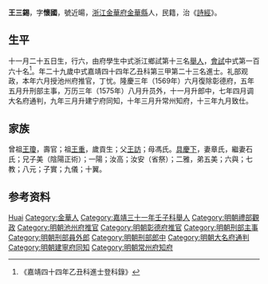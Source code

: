 {{Otheruses|other=名为王三锡的其他人物|王三锡}}
{{Otheruses|other=名为王怀国的其他人物|王怀国}}
{{明清人物信息框
| 姓名 = 王三錫
| 原名 =
| 圖片名稱= 
| 圖片大小 =
| 圖片說明 = 
| 最高職務 =常州府知府
| 國家 = 大明 
| 爵位 =
| 籍貫 = [[浙江|浙江]][[金華府|金華府]][[金華縣|金華縣]]
| 族裔 = 
| 字號 = 
| 諡號 =
| 出生日期 = 己丑十一月二十五日
| 出生地點 =
| 逝世日期 = 卒年不詳 
| 逝世地點 =
| 墓葬 =
| 配偶 = 配章氏，累赠宜人；继配石氏，累封宜人
| 親屬 = （子）家栋、家棐、家楫
| 出身 =
* 嘉靖三十一年壬子科舉人
* 嘉靖四十四年乙丑科同進士出身
| 經歷 =
| 著作 = 
}}
'''王三錫'''{{BD|1529年||？年||}}，字'''懷國'''，號近暘，[[浙江|浙江]][[金華府|金華府]][[金華縣|金華縣]]人，民籍，治《[[詩經|詩經]]》。

== 生平 ==
十一月二十五日生，行六，由府學生中式浙江鄉試第十三名[[舉人|舉人]]，[[會試|會試]]中式第一百六十名<ref>《嘉靖四十四年乙丑科進士登科錄》</ref>。年二十九歲中式嘉靖四十四年乙丑科第三甲第二十三名進士。礼部观政，本年六月授池州府推官，丁忧。隆慶三年（1569年）六月復除彰德府，五年五月升刑部主事，万历三年（1575年）八月升员外，十一月升郎中，七年四月调大名府通判，九年三月升建宁府同知，十年三月升常州知府，十三年九月致仕。

== 家族 ==
曾祖[[王瓊|王瓊]]，壽官；祖[[王重|王重]]，歲貢生；父[[王訪|王訪]]；母馮氏。[[具慶下|具慶下]]，妻章氏，繼妻石氏；兄子美（陰陽正術）；一陽；汝高；汝安（省祭）；二雅，弟五美；六與；七教；八元；子實；九儀；十翼。

== 参考资料 ==
{{reflist}}

{{嘉靖四十四年乙丑科殿试金榜}}

{{Authority control}}

{{DEFAULTSORT:Wang王}}
[[Category:王姓|Huai]]
[[Category:金華人|Category:金華人]]
[[Category:嘉靖三十一年壬子科舉人|Category:嘉靖三十一年壬子科舉人]]
[[Category:明朝禮部觀政|Category:明朝禮部觀政]]
[[Category:明朝池州府推官|Category:明朝池州府推官]]
[[Category:明朝彰德府推官|Category:明朝彰德府推官]]
[[Category:明朝刑部主事|Category:明朝刑部主事]]
[[Category:明朝刑部員外郎|Category:明朝刑部員外郎]]
[[Category:明朝刑部郎中|Category:明朝刑部郎中]]
[[Category:明朝大名府通判|Category:明朝大名府通判]]
[[Category:明朝建寧府同知|Category:明朝建寧府同知]]
[[Category:明朝常州府知府|Category:明朝常州府知府]]


{{明朝人物小作品}}
